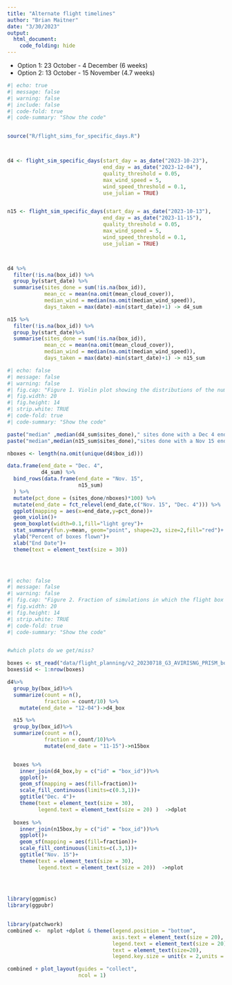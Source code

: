 ```yaml
---
title: "Alternate flight timelines"
author: "Brian Maitner"
date: "3/30/2023"
output:
  html_document:
    code_folding: hide
---
```



* Option 1: 23 October - 4 December (6 weeks)
* Option 2: 13 October - 15 November (4.7 weeks)

```r
#| echo: true
#| message: false
#| warning: false
#| include: false
#| code-fold: true
#| code-summary: "Show the code"


source("R/flight_sims_for_specific_days.R")



d4 <- flight_sim_specific_days(start_day = as_date("2023-10-23"),
                               end_day = as_date("2023-12-04"),
                               quality_threshold = 0.05, 
                               max_wind_speed = 5,
                               wind_speed_threshold = 0.1,
                               use_julian = TRUE)


n15 <- flight_sim_specific_days(start_day = as_date("2023-10-13"),
                               end_day = as_date("2023-11-15"),
                               quality_threshold = 0.05, 
                               max_wind_speed = 5,
                               wind_speed_threshold = 0.1,
                               use_julian = TRUE)



d4 %>%
  filter(!is.na(box_id)) %>%
  group_by(start_date) %>%
  summarise(sites_done = sum(!is.na(box_id)),
            mean_cc = mean(na.omit(mean_cloud_cover)),
            median_wind = median(na.omit(median_wind_speed)),
            days_taken = max(date)-min(start_date)+1) -> d4_sum

n15 %>%
  filter(!is.na(box_id)) %>%
  group_by(start_date)%>%
  summarise(sites_done = sum(!is.na(box_id)),
            mean_cc = mean(na.omit(mean_cloud_cover)),
            median_wind = median(na.omit(median_wind_speed)),
            days_taken = max(date)-min(start_date)+1) -> n15_sum

```

```r
#| echo: false
#| message: false
#| warning: false
#| fig.cap: "Figure 1. Violin plot showing the distributions of the number of boxes flown for each timeline."
#| fig.width: 20
#| fig.height: 14
#| strip.white: TRUE
#| code-fold: true
#| code-summary: "Show the code"

paste("median" ,median(d4_sum$sites_done)," sites done with a Dec 4 end date")
paste("median",median(n15_sum$sites_done),"sites done with a Nov 15 end date")

nboxes <- length(na.omit(unique(d4$box_id)))

data.frame(end_date = "Dec. 4",
           d4_sum) %>%
  bind_rows(data.frame(end_date = "Nov. 15",
                       n15_sum)
  ) %>%
  mutate(pct_done = (sites_done/nboxes)*100) %>%
  mutate(end_date = fct_relevel(end_date,c("Nov. 15", "Dec. 4"))) %>%
  ggplot(mapping = aes(x=end_date,y=pct_done))+
  geom_violin()+
  geom_boxplot(width=0.1,fill="light grey")+
  stat_summary(fun.y=mean, geom="point", shape=23, size=2,fill="red")+
  ylab("Percent of boxes flown")+
  xlab("End Date")+
  theme(text = element_text(size = 30))  


  
```

```r
#| echo: false
#| message: false
#| warning: false
#| fig.cap: "Figure 2. Fraction of simulations in which the flight box would be flown."
#| fig.width: 20
#| fig.height: 14
#| strip.white: TRUE
#| code-fold: true
#| code-summary: "Show the code"


#which plots do we get/miss?

boxes <- st_read("data/flight_planning/v2_20230718_G3_AVIRISNG_PRISM_boxes.gpkg",quiet=TRUE)
boxes$id <- 1:nrow(boxes)

d4%>%
  group_by(box_id)%>%
  summarize(count = n(),
            fraction = count/10) %>%
    mutate(end_date = "12-04")->d4_box

  n15 %>%
  group_by(box_id)%>%
  summarize(count = n(),
            fraction = count/10)%>%
            mutate(end_date = "11-15")->n15box


  boxes %>%
    inner_join(d4_box,by = c("id" = "box_id"))%>%
    ggplot()+
    geom_sf(mapping = aes(fill=fraction))+
    scale_fill_continuous(limits=c(0.3,1))+
    ggtitle("Dec. 4")+
    theme(text = element_text(size = 30),
          legend.text = element_text(size = 20) )  ->dplot
  
  boxes %>%
    inner_join(n15box,by = c("id" = "box_id"))%>%
    ggplot()+
    geom_sf(mapping = aes(fill=fraction))+
    scale_fill_continuous(limits=c(.3,1))+
    ggtitle("Nov. 15")+
    theme(text = element_text(size = 30),
          legend.text = element_text(size = 20))  ->nplot
  


  
library(ggpmisc)
library(ggpubr)  
  

library(patchwork)
combined <-  nplot +dplot & theme(legend.position = "bottom",
                                  axis.text = element_text(size = 20),
                                  legend.text = element_text(size = 20),
                                  text = element_text(size=20),
                                  legend.key.size = unit(x = 2,units = "cm"))

combined + plot_layout(guides = "collect",
                       ncol = 1)

```
